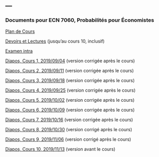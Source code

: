 ---
---

<link rel="stylesheet" href="styles.css" type="text/css">

### Documents pour ECN 7060, Probabilités pour Économistes

[Plan de Cours](./ECN7060/ECN7060A-A19-PC.pdf)

[Devoirs et Lectures](./ECN7060/ECN7060_DL.pdf) (jusqu'au cours 10, inclusif)

[Examen intra](./ECN7060/EI19.pdf)

[Diapos, Cours 1, 2019/09/04](./ECN7060/ECN7060_1.pdf) (version corrigée après le cours)

[Diapos, Cours 2, 2019/09/11](./ECN7060/ECN7060_2.pdf) (version corrigée après le cours)

[Diapos, Cours 3, 2019/09/18](./ECN7060/ECN7060_3.pdf) (version corrigée après le cours)

[Diapos, Cours 4, 2019/09/25](./ECN7060/ECN7060_4.pdf) (version corrigée après le cours)

[Diapos, Cours 5, 2019/10/02](./ECN7060/ECN7060_5.pdf) (version corrigée après le cours)

[Diapos, Cours 6, 2019/10/09](./ECN7060/ECN7060_6.pdf) (version corrigée après le cours)

[Diapos, Cours 7, 2019/10/16](./ECN7060/ECN7060_7.pdf) (version corrigée après le cours)

[Diapos, Cours 8, 2019/10/30](./ECN7060/ECN7060_8.pdf) (version corrigé après le cours)

[Diapos, Cours 9, 2019/11/06](./ECN7060/ECN7060_9.pdf) (version corrigé après le cours)

[Diapos, Cours 10, 2019/11/13](./ECN7060/ECN7060_10.pdf) (version avant le cours)
